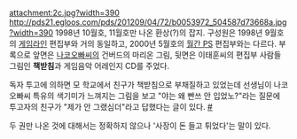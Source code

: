 attachment:2c.jpg?width=390 http://pds21.egloos.com/pds/201209/04/72/b0053972_504587d73668a.jpg?width=390
1998년 10월호, 11월호만 나온 환상(?)의 잡지.
구성원은 1998년 9월호의 [[게임라인]] 편집부와 거의 동일하고, 2000년 5월호의 [[월간 PS]] 편집부와는 다르다.
부록으로 앞면은 [[나코오빠]]씨의 건버드의 마리온 그림, 뒷면은 이태훈씨의 편집부 사람들 그림인 '''책받침'''과 게임음악 어레인지 CD를 주었다.

독자 투고에 의하면 모 학교에서 친구가 책받침으로 부채질하고 있었는데 선생님이 나코오빠씨 특유의 색기미가 느껴지는 그림을 보고 "야는 왜 빤쓰 안 입었노?"라는 질문에 투고자의 친구가 "제가 안 그랬심더"라고 답했다는 글이 있다. [http://blheart.egloos.com/5134772 #]

두 권만 나온 것에 대해서는 정확하지 않으나 '사장이 돈 들고 튀었다'는 말이 있다.
